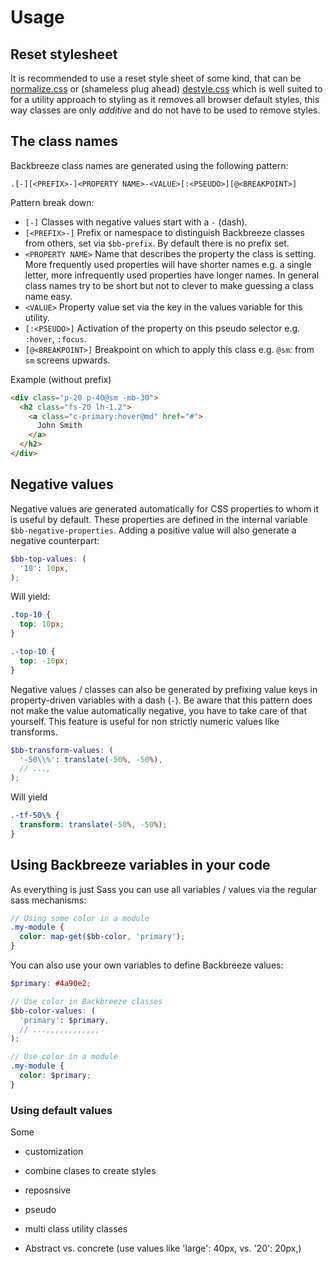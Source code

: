 
<SEO title="Usage" />

# Usage

## Reset stylesheet

It is recommended to use a reset style sheet of some kind, that can be [normalize.css](https://necolas.github.io/normalize.css/) or (shameless plug ahead) [destyle.css](https://nicolas-cusan.github.io/destyle.css/) which is well suited to for a utility approach to styling as it removes all browser default styles, this way classes are only _additive_ and do not have to be used to remove styles.

## The class names

Backbreeze class names are generated using the following pattern:

```
.[-][<PREFIX>-]<PROPERTY NAME>-<VALUE>[:<PSEUDO>][@<BREAKPOINT>]
```

Pattern break down:

- `[-]` Classes with negative values start with a `-` (dash).
- `[<PREFIX>-]` Prefix or namespace to distinguish Backbreeze classes from others, set via `$bb-prefix`. By default there is no prefix set.
- `<PROPERTY NAME>` Name that describes the property the class is setting. More frequently used properties will have shorter names e.g. a single letter, more infrequently used properties have longer names. In general class names try to be short but not to clever to make guessing a class name easy.
- `<VALUE>` Property value set via the key in the values variable for this utility.
- `[:<PSEUDO>]` Activation of the property on this pseudo selector e.g. `:hover`, `:focus`.
- `[@<BREAKPOINT>]` Breakpoint on which to apply this class e.g. `@sm`: from `sm` screens upwards.

Example (without prefix)

```html
<div class="p-20 p-40@sm -mb-30">
  <h2 class="fs-20 lh-1.2">
    <a class="c-primary:hover@md" href="#">
      John Smith
    </a>
  </h2>
</div>
```

## Negative values

Negative values are generated automatically for CSS properties to whom it is useful by default. These properties are defined in the internal variable `$bb-negative-properties`. Adding a positive value will also generate a negative counterpart:

```scss
$bb-top-values: (
  '10': 10px,
);
```

Will yield:

```css
.top-10 {
  top: 10px;
}

.-top-10 {
  top: -10px;
}
```

Negative values / classes can also be generated by prefixing value keys in property-driven variables with a dash (`-`). Be aware that this pattern does not make the value automatically negative, you have to take care of that yourself. This feature is useful for non strictly numeric values like transforms.

```scss
$bb-transform-values: (
  '-50\\%': translate(-50%, -50%),
  // ...,
);
```

Will yield

```css
.-tf-50\% {
  transform: translate(-50%, -50%);
}
```

## Using Backbreeze variables in your code

As everything is just Sass you can use all variables / values via the regular sass mechanisms:

```scss
// Using some color in a module
.my-module {
  color: map-get($bb-color, 'primary');
}
```

You can also use your own variables to define Backbreeze values:

```scss
$primary: #4a90e2;

// Use color in Backbreeze classes
$bb-color-values: (
  'primary': $primary,
  // ...,,,,,,,,,,,,
);

// Use color in a module
.my-module {
  color: $primary;
}
```

### Using default values

Some

- customization
- combine clases to create styles
- reposnsive
- pseudo

- multi class utility classes
- Abstract vs. concrete (use values like 'large': 40px, vs. '20': 20px,)
